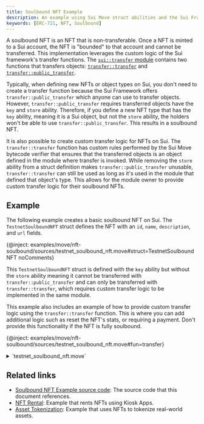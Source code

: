```yaml
---
title: Soulbound NFT Example
description: An example using Sui Move struct abilities and the Sui Framework's `transfer` module to make a NFT soulbound (non-transferable).
keywords: [ERC-721, NFT, Soulbound]
---
```


A soulbound NFT is an NFT that is non-transferable. Once a NFT is minted to a Sui account, the NFT is "bounded" to that account and cannot be transferred. This implementation leverages the custom logic of the Sui framework's transfer functions. The [`sui::transfer` module](/references/framework/sui-framework/transfer) contains two functions that transfers objects: [`transfer::transfer`](/references/framework/sui-framework/transfer#0x2_transfer_transfer) and [`transfer::public_transfer`](/references/framework/sui-framework/transfer#function-public_transfer). 

Typically, when defining new NFTs or object types on Sui, you don't need to create a transfer function because the Sui Framework offers `transfer::public_transfer` which anyone can use to transfer objects. However, `transfer::public_transfer` requires transferred objects have the `key` and `store` ability. Therefore, if you define a new NFT type that has the `key` ability, meaning it is a Sui object, but not the `store` ability, the holders won't be able to use `transfer::public_transfer`. This results in a soulbound NFT.

It is also possible to create custom transfer logic for NFTs on Sui. The `transfer::transfer` function has custom rules performed by the Sui Move bytecode verifier that ensures that the transferred objects is an object defined in the module where transfer is invoked. While removing the `store` ability from a struct definition makes `transfer::public_transfer` unusable, `transfer::transfer` can still be used as long as it's used in the module that defined that object's type. This allows for the module owner to provide custom transfer logic for their soulbound NFTs. 

## Example

The following example creates a basic soulbound NFT on Sui. The `TestnetSoulboundNFT` struct defines the NFT with an `id`, `name`, `description`, and `url` fields. 

{@inject: examples/move/nft-soulbound/sources/testnet_soulbound_nft.move#struct=TestnetSoulboundNFT noComments}

This `TestnetSoulboundNFT` struct is defined with the `key` ability but without the `store` ability meaning it cannot be transferred with `transfer::public_transfer` and can only be transferred with `transfer::transfer`, which requires custom transfer logic to be implemented in the same module. 

This example also includes an example of how to provide custom transfer logic using the `transfer::transfer` function. This is where you can add additional logic such as reset the NFT's stats, or requiring a payment. Don't provide this functionality if the NFT is fully soulbound. 

{@inject: examples/move/nft-soulbound/sources/testnet_soulbound_nft.move#fun=transfer}

<details>
<summary>
`testnet_soulbound_nft.move` 
</summary>

{@inject: examples/move/nft-soulbound/sources/testnet_soulbound_nft.move}

</details>

## Related links

- [Soulbound NFT Example source code](https://github.com/MystenLabs/sui/tree/main/examples/move/nft-soulbound): The source code that this document references.
- [NFT Rental](/guides/developer/nft/nft-rental.mdx): Example that rents NFTs using Kiosk Apps. 
- [Asset Tokenization](/guides/developer/nft/asset-tokenization.mdx): Example that uses NFTs to tokenize real-world assets.